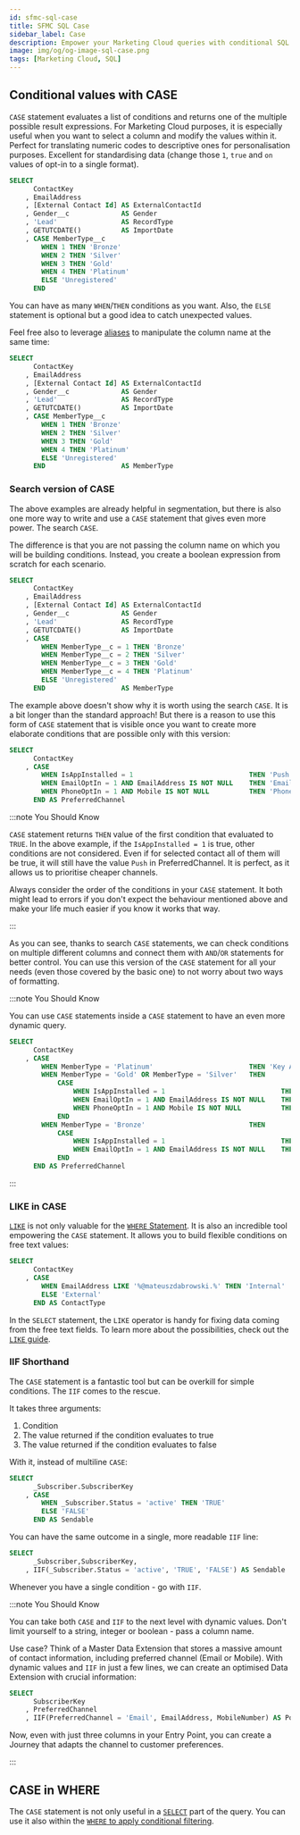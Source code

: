 ```yaml
---
id: sfmc-sql-case
title: SFMC SQL Case
sidebar_label: Case
description: Empower your Marketing Cloud queries with conditional SQL CASE logic.
image: img/og/og-image-sql-case.png
tags: [Marketing Cloud, SQL]
---
```



<LeadText content='Empower your Marketing Cloud queries with conditional SQL CASE logic.' />

## Conditional values with CASE

`CASE` statement evaluates a list of conditions and returns one of the multiple possible result expressions. For Marketing Cloud purposes, it is especially useful when you want to select a column and modify the values within it. Perfect for translating numeric codes to descriptive ones for personalisation purposes. Excellent for standardising data (change those `1`, `true` and `on` values of opt-in to a single format).

```sql {8-14}
SELECT
      ContactKey
    , EmailAddress
    , [External Contact Id] AS ExternalContactId
    , Gender__c             AS Gender
    , 'Lead'                AS RecordType
    , GETUTCDATE()          AS ImportDate
    , CASE MemberType__c
        WHEN 1 THEN 'Bronze'
        WHEN 2 THEN 'Silver'
        WHEN 3 THEN 'Gold'
        WHEN 4 THEN 'Platinum'
        ELSE 'Unregistered'
      END
```

You can have as many `WHEN`/`THEN` conditions as you want. Also, the `ELSE` statement is optional but a good idea to catch unexpected values.

Feel free also to leverage [aliases](./sfmc-sql-select.mdx#aliasing-with-as) to manipulate the column name at the same time:

```sql {14}
SELECT
      ContactKey
    , EmailAddress
    , [External Contact Id] AS ExternalContactId
    , Gender__c             AS Gender
    , 'Lead'                AS RecordType
    , GETUTCDATE()          AS ImportDate
    , CASE MemberType__c
        WHEN 1 THEN 'Bronze'
        WHEN 2 THEN 'Silver'
        WHEN 3 THEN 'Gold'
        WHEN 4 THEN 'Platinum'
        ELSE 'Unregistered'
      END                   AS MemberType
```

### Search version of CASE

The above examples are already helpful in segmentation, but there is also one more way to write and use a `CASE` statement that gives even more power. The search `CASE`.

The difference is that you are not passing the column name on which you will be building conditions. Instead, you create a boolean expression from scratch for each scenario.

```sql {8-14} title="The same query as the previous one, but written with Search Case"
SELECT
      ContactKey
    , EmailAddress
    , [External Contact Id] AS ExternalContactId
    , Gender__c             AS Gender
    , 'Lead'                AS RecordType
    , GETUTCDATE()          AS ImportDate
    , CASE
        WHEN MemberType__c = 1 THEN 'Bronze'
        WHEN MemberType__c = 2 THEN 'Silver'
        WHEN MemberType__c = 3 THEN 'Gold'
        WHEN MemberType__c = 4 THEN 'Platinum'
        ELSE 'Unregistered'
      END                   AS MemberType
```

The example above doesn't show why it is worth using the search `CASE`. It is a bit longer than the standard approach! But there is a reason to use this form of `CASE` statement that is visible once you want to create more elaborate conditions that are possible only with this version:

```sql {3-7} title="Let's calculate what channel we should use in our campaign for a given user"
SELECT
      ContactKey
    , CASE
        WHEN IsAppInstalled = 1                             THEN 'Push'
        WHEN EmailOptIn = 1 AND EmailAddress IS NOT NULL    THEN 'Email'
        WHEN PhoneOptIn = 1 AND Mobile IS NOT NULL          THEN 'Phone'
      END AS PreferredChannel
```

:::note You Should Know

`CASE` statement returns `THEN` value of the first condition that evaluated to `TRUE`. In the above example, if the `IsAppInstalled = 1` is true, other conditions are not considered. Even if for selected contact all of them will be true, it will still have the value `Push` in PreferredChannel. It is perfect, as it allows us to prioritise cheaper channels.

Always consider the order of the conditions in your `CASE` statement. It both might lead to errors if you don't expect the behaviour mentioned above and make your life much easier if you know it works that way.

:::

As you can see, thanks to search `CASE` statements, we can check conditions on multiple different columns and connect them with `AND`/`OR` statements for better control. You can use this version of the `CASE` statement for all your needs (even those covered by the basic one) to not worry about two ways of formatting.

:::note You Should Know

You can use `CASE` statements inside a `CASE` statement to have an even more dynamic query.

```sql {3-16} title="Let's add another dimension of membership level to differentiate available channels"
SELECT
      ContactKey
    , CASE
        WHEN MemberType = 'Platinum'                        THEN 'Key Account Manager'
        WHEN MemberType = 'Gold' OR MemberType = 'Silver'   THEN
            CASE
                WHEN IsAppInstalled = 1                             THEN 'Push'
                WHEN EmailOptIn = 1 AND EmailAddress IS NOT NULL    THEN 'Email'
                WHEN PhoneOptIn = 1 AND Mobile IS NOT NULL          THEN 'Phone'
            END
        WHEN MemberType = 'Bronze'                          THEN
            CASE
                WHEN IsAppInstalled = 1                             THEN 'Push'
                WHEN EmailOptIn = 1 AND EmailAddress IS NOT NULL    THEN 'Email'
            END
      END AS PreferredChannel
```

:::

### LIKE in CASE

[`LIKE`](./sfmc-sql-like.mdx) is not only valuable for the [`WHERE` Statement](./sfmc-sql-where.mdx#like-operator). It is also an incredible tool empowering the `CASE` statement. It allows you to build flexible conditions on free text values:

```sql {4} title="Great way to split your database between Internal and External users for different communication"
SELECT
      ContactKey
    , CASE
        WHEN EmailAddress LIKE '%@mateuszdabrowski.%' THEN 'Internal'
        ELSE 'External'
      END AS ContactType
```

In the `SELECT` statement, the `LIKE` operator is handy for fixing data coming from the free text fields. To learn more about the possibilities, check out the [`LIKE` guide](./sfmc-sql-like.mdx).

### IIF Shorthand

The `CASE` statement is a fantastic tool but can be overkill for simple conditions. The `IIF` comes to the rescue.

It takes three arguments:

1. Condition
2. The value returned if the condition evaluates to true
3. The value returned if the condition evaluates to false

With it, instead of multiline `CASE`:

```sql {3-6}
SELECT
      _Subscriber.SubscriberKey
    , CASE
        WHEN _Subscriber.Status = 'active' THEN 'TRUE'
        ELSE 'FALSE'
      END AS Sendable
```

You can have the same outcome in a single, more readable `IIF` line:

```sql {3}
SELECT
      _Subscriber,SubscriberKey,
    , IIF(_Subscriber.Status = 'active', 'TRUE', 'FALSE') AS Sendable
```

Whenever you have a single condition - go with `IIF`.

:::note You Should Know

You can take both `CASE` and `IIF` to the next level with dynamic values. Don't limit yourself to a string, integer or boolean - pass a column name.

Use case? Think of a Master Data Extension that stores a massive amount of contact information, including preferred channel (Email or Mobile). With dynamic values and `IIF` in just a few lines, we can create an optimised Data Extension with crucial information:

```sql {4}
SELECT
      SubscriberKey
    , PreferredChannel
    , IIF(PreferredChannel = 'Email', EmailAddress, MobileNumber) AS PointOfContact
```

Now, even with just three columns in your Entry Point, you can create a Journey that adapts the channel to customer preferences.

:::

## CASE in WHERE

The `CASE` statement is not only useful in a [`SELECT`](./sfmc-sql-select.mdx) part of the query. You can use it also within the [`WHERE` to apply conditional filtering](./sfmc-sql-where.mdx#case-operator).